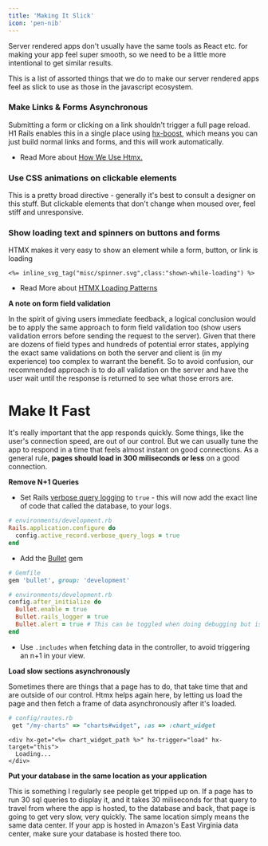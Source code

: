 ```yaml
---
title: 'Making It Slick'
icon: 'pen-nib'
---
```


Server rendered apps don't usually have the same tools as React etc. for making your app feel super smooth, so we need to be a little more intentional to get similar results.

This is a list of assorted things that we do to make our server rendered apps feel as slick to use as those in the javascript ecosystem.

### Make Links & Forms Asynchronous

Submitting a form or clicking on a link shouldn't trigger a full page reload. H1 Rails enables this in a single place using [hx-boost](https://htmx.org/attributes/hx-boost/), which means you can just build normal links and forms, and this will work automatically.

* Read More about [How We Use Htmx.](/h1rails/htmx)

### Use CSS animations on clickable elements

This is a pretty broad directive - generally it's best to consult a designer on this stuff. But clickable elements that don't change when moused over, feel stiff and unresponsive.

### Show loading text and spinners on buttons and forms

HTMX makes it very easy to show an element while a form, button, or link is loading

```
<%= inline_svg_tag("misc/spinner.svg",class:"shown-while-loading") %>
```

* Read More about [HTMX Loading Patterns](/h1rails/htmx_indicators)



**A note on form field validation**

In the spirit of giving users immediate feedback, a logical conclusion would be to apply the same approach to form field validation too (show users validation errors before sending the request to the server). Given that there are dozens of field types and hundreds of potential error states, applying the exact same validations on both the server and client is (in my experience) too complex to warrant the benefit. So to avoid confusion, our recommended approach is to do all validation on the server and have the user wait until the response is returned to see what those errors are.

# Make It Fast

It's really important that the app responds quickly. Some things, like the user's connection speed, are out of our control. But we can usually tune the app to respond in a time that feels almost instant on good connections. As a general rule, **pages should load in 300 miliseconds or less** on a good connection.

**Remove N+1 Queries**

* Set Rails [verbose query logging](https://guides.rubyonrails.org/debugging_rails_applications.html#verbose-query-logs) to `true` - this will now add the exact line of code that called the database, to your logs.

```ruby
# environments/development.rb
Rails.application.configure do
  config.active_record.verbose_query_logs = true
end
```

* Add the [Bullet](https://github.com/flyerhzm/bullet) gem

```ruby
# Gemfile
gem 'bullet', group: 'development'
```

```ruby
# environments/development.rb
config.after_initialize do
  Bullet.enable = true
  Bullet.rails_logger = true
  Bullet.alert = true # This can be toggled when doing debugging but is probably best left turned off
end
```

* Use `.includes` when fetching data in the controller, to avoid triggering an n+1 in your view.

**Load slow sections asynchronously**

Sometimes there are things that a page has to do, that take time that and are outside of our control. Htmx helps again here, by letting us load the page and then fetch a frame of data asynchronously after it's loaded.

```ruby
# config/routes.rb
 get "/my-charts" => "charts#widget", :as => :chart_widget
```

```erb
<div hx-get="<%= chart_widget_path %>" hx-trigger="load" hx-target="this">
  Loading...
</div>
```

**Put your database in the same location as your application**

This is something I regularly see people get tripped up on. If a page has to run 30 sql queries to display it, and it takes 30 miliseconds for that query to travel from where the app is hosted, to the database and back, that page is going to get very slow, very quickly. The same location simply means the same data center. If your app is hosted in Amazon's East Virginia data center, make sure your database is hosted there too.